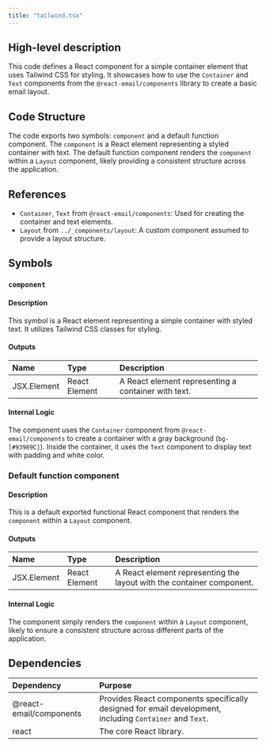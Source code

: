 ```yaml
---
title: "tailwind.tsx"
---
```


## High-level description
This code defines a React component for a simple container element that uses Tailwind CSS for styling. It showcases how to use the `Container` and `Text` components from the `@react-email/components` library to create a basic email layout.

## Code Structure
The code exports two symbols: `component` and a default function component. The `component` is a React element representing a styled container with text. The default function component renders the `component` within a `Layout` component, likely providing a consistent structure across the application.

## References
- `Container`, `Text` from `@react-email/components`: Used for creating the container and text elements.
- `Layout` from `../_components/layout`: A custom component assumed to provide a layout structure.

## Symbols

### `component`
#### Description
This symbol is a React element representing a simple container with styled text. It utilizes Tailwind CSS classes for styling.

#### Outputs
| Name | Type | Description |
|:-----|:-----|:------------|
| JSX.Element | React Element | A React element representing a container with text. |

#### Internal Logic
The component uses the `Container` component from `@react-email/components` to create a container with a gray background (`bg-[#93989C]`). Inside the container, it uses the `Text` component to display text with padding and white color.

### Default function component
#### Description
This is a default exported functional React component that renders the `component` within a `Layout` component.

#### Outputs
| Name | Type | Description |
|:-----|:-----|:------------|
| JSX.Element | React Element | A React element representing the layout with the container component. |

#### Internal Logic
The component simply renders the `component` within a `Layout` component, likely to ensure a consistent structure across different parts of the application.

## Dependencies
| Dependency | Purpose |
|:-----------|:--------|
| @react-email/components | Provides React components specifically designed for email development, including `Container` and `Text`. |
| react | The core React library. |

